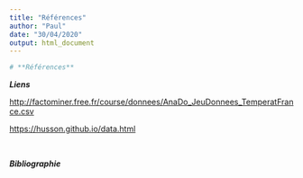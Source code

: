 ```yaml
---
title: "Références"
author: "Paul"
date: "30/04/2020"
output: html_document
---
```


```r
# **Références**
```


***Liens***

<http://factominer.free.fr/course/donnees/AnaDo_JeuDonnees_TemperatFrance.csv>   

<https://husson.github.io/data.html>

&nbsp;

***Bibliographie***




